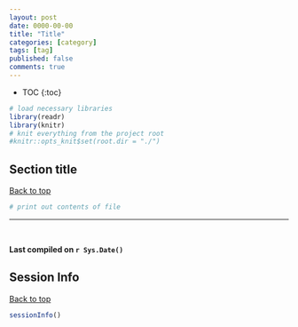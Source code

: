 ```yaml
---
layout: post
date: 0000-00-00
title: "Title"
categories: [category]
tags: [tag]
published: false
comments: true
---
```


* TOC
{:toc}

```r
# load necessary libraries
library(readr)
library(knitr)
# knit everything from the project root
#knitr::opts_knit$set(root.dir = "./")
```

## Section title

<a href="#top">Back to top</a>

```r
# print out contents of file
```

-----------

<br>

**Last compiled on `r Sys.Date()`**

## Session Info

<a href="#top">Back to top</a>

```r
sessionInfo()
```

